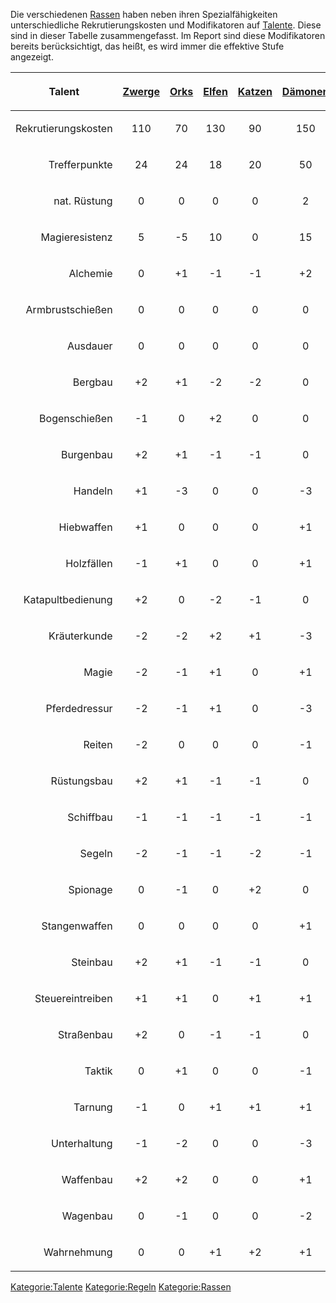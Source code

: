 Die verschiedenen [[Rassen]] haben neben ihren Spezialfähigkeiten unterschiedliche Rekrutierungskosten und Modifikatoren auf [[Talente]]. Diese sind in dieser Tabelle zusammengefasst. Im Report sind diese Modifikatoren bereits berücksichtigt, das heißt, es wird immer die effektive Stufe angezeigt.

{| border="0" cellspacing="1" align="center"
|- style="background-color:#aaaaaa"
! width="10%" | Talent !![[Zwerge]] !![[Orks]] !![[Elfen]] !![[Katzen]] !![[Dämonen]] !![[Halblinge]] !![[Menschen]] !![[Goblins]] !![[Insekten]] !![[Trolle]] !![[Meermenschen]]
|- style="background-color:#eeeeee"
!align="right" bgcolor="#999999"|Rekrutierungskosten 
|align="center"|110 
|align="center"|70 
|align="center"|130 
|align="center"|90 
|align="center"|150 
|align="center"|80 
|align="center"|75 
|align="center"|40 
|align="center"|80 
|align="center"|90 
|align="center"|80
|- style="background-color:#cccccc"
!align="right" bgcolor="#aaaaaa"|Trefferpunkte 
|align="center"|24 
|align="center"|24 
|align="center"|18 
|align="center"|20 
|align="center"|50 
|align="center"|18 
|align="center"|20 
|align="center"|16 
|align="center"|24 
|align="center"|30 
|align="center"|20 
|- style="background-color:#eeeeee"
!align="right" bgcolor="#999999"|nat. Rüstung 
|align="center"|0 
|align="center"|0 
|align="center"|0 
|align="center"|0 
|align="center"|2 
|align="center"|0 
|align="center"|0 
|align="center"|0 
|align="center"|2 
|align="center"|1 
|align="center"|0
|- style="background-color:#cccccc"
!align="right" bgcolor="#aaaaaa"|Magieresistenz
|align="center"|5 
|align="center"|-5 
|align="center"|10 
|align="center"|0 
|align="center"|15 
|align="center"|5 
|align="center"|0 
|align="center"|-5 
|align="center"|5 
|align="center"|10 
|align="center"|0
|- style="background-color:#eeeeee"
!align="right" bgcolor="#999999"|Alchemie
|align="center"|0 
|align="center"|+1 
|align="center"|-1 
|align="center"|-1 
|align="center"|+2 
|align="center"|0 
|align="center"|0 
|align="center"|+1 
|align="center"|0 
|align="center"|0 
|align="center"|0
|- style="background-color:#cccccc"
!align="right" bgcolor="#aaaaaa"|Armbrustschießen 
|align="center"|0 
|align="center"|0 
|align="center"|0 
|align="center"|0 
|align="center"|0 
|align="center"|+1 
|align="center"|0 
|align="center"|0 
|align="center"|+1 
|align="center"|0 
|align="center"|0 
|- style="background-color:#eeeeee"
!align="right" bgcolor="#999999"|Ausdauer 
|align="center"|0 
|align="center"|0 
|align="center"|0 
|align="center"|0 
|align="center"|0 
|align="center"|0 
|align="center"|0 
|align="center"|0 
|align="center"|0 
|align="center"|0 
|align="center"|0
|- style="background-color:#cccccc"
!align="right" bgcolor="#aaaaaa"|Bergbau 
|align="center"|+2 
|align="center"|+1 
|align="center"|-2 
|align="center"|-2 
|align="center"|0 
|align="center"|+1 
|align="center"|0 
|align="center"|+1 
|align="center"|+1 
|align="center"|+2 
|align="center"|-2
|- style="background-color:#eeeeee"
!align="right" bgcolor="#999999"|Bogenschießen 
|align="center"|-1 
|align="center"|0 
|align="center"|+2 
|align="center"|0 
|align="center"|0 
|align="center"|-1 
|align="center"|0 
|align="center"|0 
|align="center"|-2 
|align="center"|-2 
|align="center"|0
|- style="background-color:#cccccc"
!align="right" bgcolor="#aaaaaa"|Burgenbau 
|align="center"|+2 
|align="center"|+1 
|align="center"|-1 
|align="center"|-1 
|align="center"|0 
|align="center"|+1 
|align="center"|0 
|align="center"|+1 
|align="center"|+2 
|align="center"|+2 
|align="center"|-1
|- style="background-color:#eeeeee"
!align="right" bgcolor="#999999"|Handeln 
|align="center"|+1 
|align="center"|-3 
|align="center"|0 
|align="center"|0 
|align="center"|-3 
|align="center"|+2 
|align="center"|+1 
|align="center"|-1 
|align="center"|-1 
|align="center"|0 
|align="center"|+2
|- style="background-color:#cccccc"
!align="right" bgcolor="#aaaaaa"|Hiebwaffen 
|align="center"|+1 
|align="center"|0 
|align="center"|0 
|align="center"|0 
|align="center"|+1 
|align="center"|-1 
|align="center"|0 
|align="center"|0 
|align="center"|-1 
|align="center"|+1 
|align="center"|0
|- style="background-color:#eeeeee"
!align="right" bgcolor="#999999"|Holzfällen 
|align="center"|-1 
|align="center"|+1 
|align="center"|0 
|align="center"|0 
|align="center"|+1 
|align="center"|0 
|align="center"|0 
|align="center"|0 
|align="center"|+1 
|align="center"|0 
|align="center"|0 
|- style="background-color:#cccccc"
!align="right" bgcolor="#aaaaaa"|Katapultbedienung 
|align="center"|+2 
|align="center"|0 
|align="center"|-2 
|align="center"|-1 
|align="center"|0 
|align="center"|-1 
|align="center"|0 
|align="center"|+1 
|align="center"|0 
|align="center"|+2 
|align="center"|0
|- style="background-color:#eeeeee"
!align="right" bgcolor="#999999"|Kräuterkunde 
|align="center"|-2 
|align="center"|-2 
|align="center"|+2 
|align="center"|+1 
|align="center"|-3 
|align="center"|+2 
|align="center"|-1 
|align="center"|0 
|align="center"|+1 
|align="center"|-1 
|align="center"|0
|- style="background-color:#cccccc"
!align="right" bgcolor="#aaaaaa"|Magie 
|align="center"|-2 
|align="center"|-1 
|align="center"|+1 
|align="center"|0 
|align="center"|+1 
|align="center"|0 
|align="center"|0 
|align="center"|-1 
|align="center"|0 
|align="center"|0 
|align="center"|0
|- style="background-color:#eeeeee"
!align="right" bgcolor="#999999"|Pferdedressur 
|align="center"|-2 
|align="center"|-1 
|align="center"|+1 
|align="center"|0 
|align="center"|-3 
|align="center"|-1 
|align="center"|0 
|align="center"|0 
|align="center"|-3 
|align="center"|-1 
|align="center"|0
|- style="background-color:#cccccc"
!align="right" bgcolor="#aaaaaa"|Reiten 
|align="center"|-2 
|align="center"|0 
|align="center"|0 
|align="center"|0 
|align="center"|-1 
|align="center"|-1 
|align="center"|0 
|align="center"|0 
|align="center"|-3 
|align="center"|-2 
|align="center"|0
|- style="background-color:#eeeeee"
!align="right" bgcolor="#999999"|Rüstungsbau 
|align="center"|+2 
|align="center"|+1 
|align="center"|-1 
|align="center"|-1 
|align="center"|0 
|align="center"|0 
|align="center"|0 
|align="center"|0 
|align="center"|+2 
|align="center"|+2 
|align="center"|-1 
|- style="background-color:#cccccc"
!align="right" bgcolor="#aaaaaa"|Schiffbau 
|align="center"|-1 
|align="center"|-1 
|align="center"|-1 
|align="center"|-1 
|align="center"|-1 
|align="center"|-1 
|align="center"|+1 
|align="center"|-2 
|align="center"|0 
|align="center"|-1 
|align="center"|+3 
|- style="background-color:#eeeeee"
!align="right" bgcolor="#999999"|Segeln 
|align="center"|-2 
|align="center"|-1 
|align="center"|-1 
|align="center"|-2 
|align="center"|-1 
|align="center"|-2 
|align="center"|+1 
|align="center"|-2 
|align="center"|0 
|align="center"|-1 
|align="center"|+3
|- style="background-color:#cccccc"
!align="right" bgcolor="#aaaaaa"|Spionage 
|align="center"|0 
|align="center"|-1 
|align="center"|0 
|align="center"|+2 
|align="center"|0 
|align="center"|+1 
|align="center"|0 
|align="center"|0 
|align="center"|0 
|align="center"|-3 
|align="center"|0
|- style="background-color:#eeeeee"
!align="right" bgcolor="#999999"|Stangenwaffen 
|align="center"|0 
|align="center"|0 
|align="center"|0 
|align="center"|0 
|align="center"|+1 
|align="center"|-1 
|align="center"|0 
|align="center"|0 
|align="center"|+1 
|align="center"|0 
|align="center"|0
|- style="background-color:#cccccc"
!align="right" bgcolor="#aaaaaa"|Steinbau 
|align="center"|+2 
|align="center"|+1 
|align="center"|-1 
|align="center"|-1 
|align="center"|0 
|align="center"|0 
|align="center"|0 
|align="center"|0 
|align="center"|0 
|align="center"|+2 
|align="center"|0
|- style="background-color:#eeeeee"
!align="right" bgcolor="#999999"|Steuereintreiben 
|align="center"|+1 
|align="center"|+1 
|align="center"|0 
|align="center"|+1 
|align="center"|+1 
|align="center"|-1 
|align="center"|0 
|align="center"|0 
|align="center"|0 
|align="center"|+1 
|align="center"|0
|- style="background-color:#cccccc"
!align="right" bgcolor="#aaaaaa"|Straßenbau 
|align="center"|+2 
|align="center"|0 
|align="center"|-1 
|align="center"|-1 
|align="center"|0 
|align="center"|+1 
|align="center"|0 
|align="center"|-2 
|align="center"|-1 
|align="center"|+2 
|align="center"|-1
|- style="background-color:#eeeeee"
!align="right" bgcolor="#999999"|Taktik 
|align="center"|0 
|align="center"|+1 
|align="center"|0 
|align="center"|0 
|align="center"|-1 
|align="center"|0 
|align="center"|0 
|align="center"|-2 
|align="center"|-1 
|align="center"|-1 
|align="center"|0
|- style="background-color:#cccccc"
!align="right" bgcolor="#aaaaaa"|Tarnung 
|align="center"|-1 
|align="center"|0 
|align="center"|+1 
|align="center"|+1 
|align="center"|+1 
|align="center"|+1 
|align="center"|0 
|align="center"|+1 
|align="center"|-1 
|align="center"|-3 
|align="center"|0
|- style="background-color:#eeeeee"
!align="right" bgcolor="#999999"|Unterhaltung 
|align="center"|-1 
|align="center"|-2 
|align="center"|0 
|align="center"|0 
|align="center"|-3 
|align="center"|+1 
|align="center"|0 
|align="center"|-1 
|align="center"|-2 
|align="center"|-1 
|align="center"|0
|- style="background-color:#cccccc"
!align="right" bgcolor="#aaaaaa"|Waffenbau 
|align="center"|+2 
|align="center"|+2 
|align="center"|0 
|align="center"|0 
|align="center"|+1 
|align="center"|0 
|align="center"|0 
|align="center"|0 
|align="center"|0 
|align="center"|0 
|align="center"|0
|- style="background-color:#eeeeee"
!align="right" bgcolor="#999999"|Wagenbau 
|align="center"|0 
|align="center"|-1 
|align="center"|0 
|align="center"|0 
|align="center"|-2 
|align="center"|+2 
|align="center"|0 
|align="center"|-1 
|align="center"|0 
|align="center"|0 
|align="center"|0
|- style="background-color:#cccccc"
!align="right" bgcolor="#aaaaaa"|Wahrnehmung 
|align="center"|0 
|align="center"|0 
|align="center"|+1 
|align="center"|+2 
|align="center"|+1 
|align="center"|+1 
|align="center"|0 
|align="center"|0 
|align="center"|+1 
|align="center"|-1 
|align="center"|0
|}

{{weiter|Reisen}}

[[Kategorie:Talente]]
[[Kategorie:Regeln]]
[[Kategorie:Rassen]]